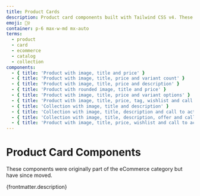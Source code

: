 ```yaml
---
title: Product Cards
description: Product card components built with Tailwind CSS v4. These responsive, SEO-friendly cards are perfect for showcasing products in eCommerce stores, landing pages, and marketing sites. Easily customizable for any brand or catalog.
emoji: 🙋‍♀️
container: p-6 max-w-md mx-auto
terms:
  - product
  - card
  - ecommerce
  - catalog
  - collection
components:
  - { title: 'Product with image, title and price' }
  - { title: 'Product with image, title, price and variant count' }
  - { title: 'Product with image, title, price and description' }
  - { title: 'Product with rounded image, title and price' }
  - { title: 'Product with image, title, price and variant options' }
  - { title: 'Product with image, title, price, tag, wishlist and call to action' }
  - { title: 'Collection with image, title and description' }
  - { title: 'Collection with image, title, description and call to action' }
  - { title: 'Collection with image, title, description, offer and call to action' }
  - { title: 'Product with image, title, price, wishlist and call to actions' }
---
```


# Product Card Components

<div class="max-w-prose text-pretty">
  These components were originally part of the eCommerce category but have since moved.
</div>

<p>{frontmatter.description}</p>

<CollectionList componentsData={componentsData} />
